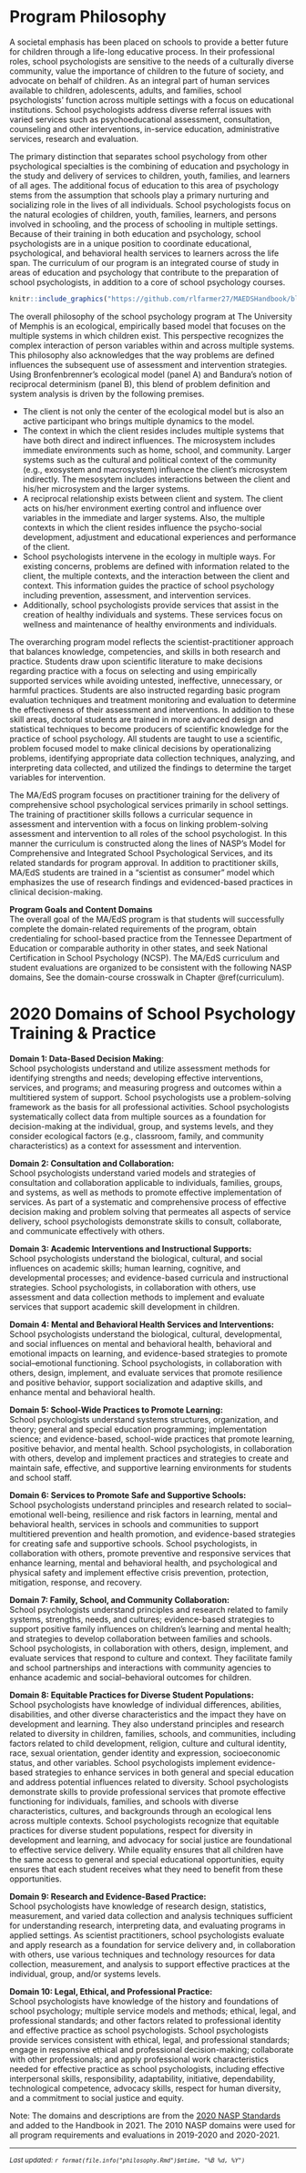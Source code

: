 # Program Philosophy {#philosophy}

A societal emphasis has been placed on schools to provide a better future for children through a life-long educative process. In their professional roles, school psychologists are sensitive to the needs of a culturally diverse community, value the importance of children to the future of society, and advocate on behalf of children. As an integral part of human services available to children, adolescents, adults, and families, school psychologists’ function across multiple settings with a focus on educational institutions. School psychologists address diverse referral issues with varied services such as psychoeducational assessment, consultation, counseling and other interventions, in-service education, administrative services, research and evaluation.

The primary distinction that separates school psychology from other psychological specialties is the combining of education and psychology in the study and delivery of services to children, youth, families, and learners of all ages. The additional focus of education to this area of psychology stems from the assumption that schools play a primary nurturing and socializing role in the lives of all individuals. School psychologists focus on the natural ecologies of children, youth, families, learners, and persons involved in schooling, and the process of schooling in multiple settings. Because of their training in both education and psychology, school psychologists are in a unique position to coordinate educational, psychological, and behavioral health services to learners across the life span. The curriculum of our program is an integrated course of study in areas of education and psychology that contribute to the preparation of school psychologists, in addition to a core of school psychology courses.

```r
knitr::include_graphics("https://github.com/rlfarmer27/MAEDSHandbook/blob/main/docs/images/philfig1.png?raw=true")
```

The overall philosophy of the school psychology program at The University of Memphis is an ecological, empirically based model that focuses on the multiple systems in which children exist. This perspective recognizes the complex interaction of person variables within and across multiple systems. This philosophy also acknowledges that the way problems are defined influences the subsequent use of assessment and intervention strategies. Using Bronfenbrenner’s ecological model (panel A) and Bandura’s notion of reciprocal determinism (panel B), this blend of problem definition and system analysis is driven by the following premises.

-   The client is not only the center of the ecological model but is also an active participant who brings multiple dynamics to the model.
-   The context in which the client resides includes multiple systems that have both direct and indirect influences. The microsystem includes immediate environments such as home, school, and community. Larger systems such as the cultural and political context of the community (e.g., exosystem and macrosystem) influence the client’s microsystem indirectly. The mesosytem includes interactions between the client and his/her microsystem and the larger systems.
-   A reciprocal relationship exists between client and system. The client acts on his/her environment exerting control and influence over variables in the immediate and larger systems. Also, the multiple contexts in which the client resides influence the psycho-social development, adjustment and educational experiences and performance of the client.
-   School psychologists intervene in the ecology in multiple ways. For existing concerns, problems are defined with information related to the client, the multiple contexts, and the interaction between the client and context. This information guides the practice of school psychology including prevention, assessment, and intervention services.
-   Additionally, school psychologists provide services that assist in the creation of healthy individuals and systems. These services focus on wellness and maintenance of healthy environments and individuals.

The overarching program model reflects the scientist-practitioner approach that balances knowledge, competencies, and skills in both research and practice. Students draw upon scientific literature to make decisions regarding practice with a focus on selecting and using empirically supported services while avoiding untested, ineffective, unnecessary, or harmful practices. Students are also instructed regarding basic program evaluation techniques and treatment monitoring and evaluation to determine the effectiveness of their assessment and interventions. In addition to these skill areas, doctoral students are trained in more advanced design and statistical techniques to become producers of scientific knowledge for the practice of school psychology. All students are taught to use a scientific, problem focused model to make clinical decisions by operationalizing problems, identifying appropriate data collection techniques, analyzing, and interpreting data collected, and utilized the findings to determine the target variables for intervention.

The MA/EdS program focuses on practitioner training for the delivery of comprehensive school psychological services primarily in school settings. The training of practitioner skills follows a curricular sequence in assessment and intervention with a focus on linking problem-solving assessment and intervention to all roles of the school psychologist. In this manner the curriculum is constructed along the lines of NASP’s Model for Comprehensive and Integrated School Psychological Services, and its related standards for program approval. In addition to practitioner skills, MA/EdS students are trained in a “scientist as consumer” model which emphasizes the use of research findings and evidenced-based practices in clinical decision-making.

**Program Goals and Content Domains\
**The overall goal of the MA/EdS program is that students will successfully complete the domain-related requirements of the program, obtain credentialing for school-based practice from the Tennessee Department of Education or comparable authority in other states, and seek National Certification in School Psychology (NCSP). The MA/EdS curriculum and student evaluations are organized to be consistent with the following NASP domains, See the domain-course crosswalk in Chapter \@ref(curriculum).

# 2020 Domains of School Psychology Training & Practice {#domains}

**Domain 1: Data-Based Decision Making**:\
School psychologists understand and utilize assessment methods for identifying strengths and needs; developing effective interventions, services, and programs; and measuring progress and outcomes within a multitiered system of support. School psychologists use a problem-solving framework as the basis for all professional activities. School psychologists systematically collect data from multiple sources as a foundation for decision-making at the individual, group, and systems levels, and they consider ecological factors (e.g., classroom, family, and community characteristics) as a context for assessment and intervention.

**Domain 2: Consultation and Collaboration:**\
School psychologists understand varied models and strategies of consultation and collaboration applicable to individuals, families, groups, and systems, as well as methods to promote effective implementation of services. As part of a systematic and comprehensive process of effective decision making and problem solving that permeates all aspects of service delivery, school psychologists demonstrate skills to consult, collaborate, and communicate effectively with others.

**Domain 3: Academic Interventions and Instructional Supports:**\
School psychologists understand the biological, cultural, and social influences on academic skills; human learning, cognitive, and developmental processes; and evidence-based curricula and instructional strategies. School psychologists, in collaboration with others, use assessment and data collection methods to implement and evaluate services that support academic skill development in children.

**Domain 4: Mental and Behavioral Health Services and Interventions:**\
School psychologists understand the biological, cultural, developmental, and social influences on mental and behavioral health, behavioral and emotional impacts on learning, and evidence-based strategies to promote social–emotional functioning. School psychologists, in collaboration with others, design, implement, and evaluate services that promote resilience and positive behavior, support socialization and adaptive skills, and enhance mental and behavioral health.

**Domain 5: School-Wide Practices to Promote Learning:**\
School psychologists understand systems structures, organization, and theory; general and special education programming; implementation science; and evidence-based, school-wide practices that promote learning, positive behavior, and mental health. School psychologists, in collaboration with others, develop and implement practices and strategies to create and maintain safe, effective, and supportive learning environments for students and school staff.

**Domain 6: Services to Promote Safe and Supportive Schools:**\
School psychologists understand principles and research related to social–emotional well-being, resilience and risk factors in learning, mental and behavioral health, services in schools and communities to support multitiered prevention and health promotion, and evidence-based strategies for creating safe and supportive schools. School psychologists, in collaboration with others, promote preventive and responsive services that enhance learning, mental and behavioral health, and psychological and physical safety and implement effective crisis prevention, protection, mitigation, response, and recovery.

**Domain 7: Family, School, and Community Collaboration:**\
School psychologists understand principles and research related to family systems, strengths, needs, and cultures; evidence-based strategies to support positive family influences on children’s learning and mental health; and strategies to develop collaboration between families and schools. School psychologists, in collaboration with others, design, implement, and evaluate services that respond to culture and context. They facilitate family and school partnerships and interactions with community agencies to enhance academic and social–behavioral outcomes for children.

**Domain 8: Equitable Practices for Diverse Student Populations:**\
School psychologists have knowledge of individual differences, abilities, disabilities, and other diverse characteristics and the impact they have on development and learning. They also understand principles and research related to diversity in children, families, schools, and communities, including factors related to child development, religion, culture and cultural identity, race, sexual orientation, gender identity and expression, socioeconomic status, and other variables. School psychologists implement evidence-based strategies to enhance services in both general and special education and address potential influences related to diversity. School psychologists demonstrate skills to provide professional services that promote effective functioning for individuals, families, and schools with diverse characteristics, cultures, and backgrounds through an ecological lens across multiple contexts. School psychologists recognize that equitable practices for diverse student populations, respect for diversity in development and learning, and advocacy for social justice are foundational to effective service delivery. While equality ensures that all children have the same access to general and special educational opportunities, equity ensures that each student receives what they need to benefit from these opportunities.

**Domain 9: Research and Evidence-Based Practice:**\
School psychologists have knowledge of research design, statistics, measurement, and varied data collection and analysis techniques sufficient for understanding research, interpreting data, and evaluating programs in applied settings. As scientist practitioners, school psychologists evaluate and apply research as a foundation for service delivery and, in collaboration with others, use various techniques and technology resources for data collection, measurement, and analysis to support effective practices at the individual, group, and/or systems levels.

**Domain 10: Legal, Ethical, and Professional Practice:**\
School psychologists have knowledge of the history and foundations of school psychology; multiple service models and methods; ethical, legal, and professional standards; and other factors related to professional identity and effective practice as school psychologists. School psychologists provide services consistent with ethical, legal, and professional standards; engage in responsive ethical and professional decision-making; collaborate with other professionals; and apply professional work characteristics needed for effective practice as school psychologists, including effective interpersonal skills, responsibility, adaptability, initiative, dependability, technological competence, advocacy skills, respect for human diversity, and a commitment to social justice and equity.

Note: The domains and descriptions are from the [2020 NASP Standards](https://www.nasponline.org/standards-and-certification/nasp-2020-professional-standards-adopted/nasp-2020-domains-of-practice) and added to the Handbook in 2021. The 2010 NASP domains were used for all program requirements and evaluations in 2019-2020 and 2020-2021.

***
<small>*Last updated: `r format(file.info("philosophy.Rmd")$mtime, "%B %d, %Y")`*</small>
